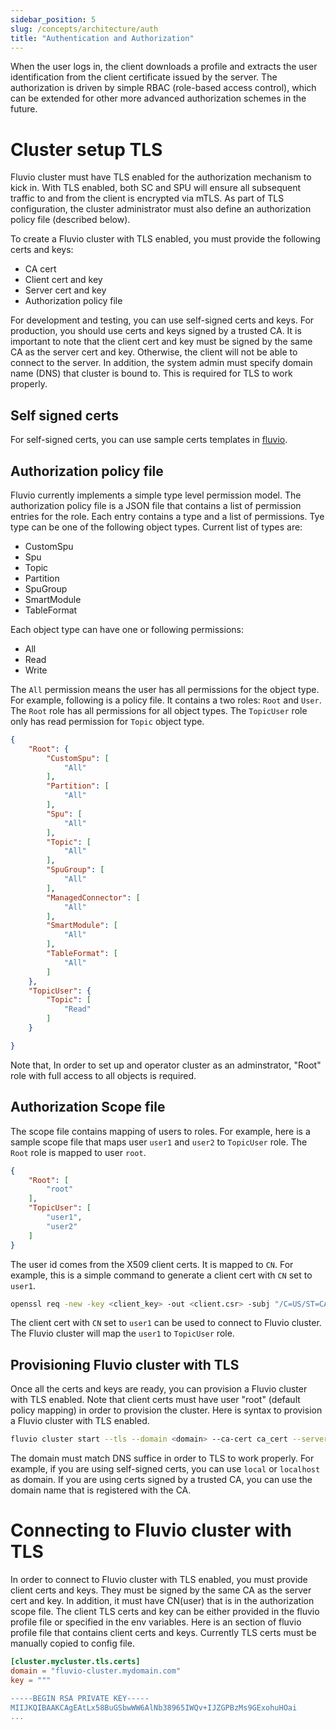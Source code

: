 ```yaml
---
sidebar_position: 5
slug: /concepts/architecture/auth
title: "Authentication and Authorization"
---
```


When the user logs in, the client downloads a profile and extracts the user identification from the client certificate issued by the server. The authorization is driven by simple RBAC (role-based access control), which can be extended for other more advanced authorization schemes in the future.

# Cluster setup TLS

Fluvio cluster must have TLS enabled for the authorization mechanism to kick in. With TLS enabled, both SC and SPU will ensure all subsequent traffic to and from the client is encrypted via mTLS. As part of TLS configuration, the cluster administrator must also define an authorization policy file (described below).

To create a Fluvio cluster with TLS enabled, you must provide the following certs and keys:
- CA cert
- Client cert and key
- Server cert and key
- Authorization policy file

For development and testing, you can use self-signed certs and keys.  For production, you should use certs and keys signed by a trusted CA.  It is important to note that the client cert and key must be signed by the same CA as the server cert and key.  Otherwise, the client will not be able to connect to the server.  In addition, the system admin must specify domain name (DNS) that cluster is bound to.  This is required for TLS to work properly.

## Self signed certs

For self-signed certs, you can use sample certs templates in [fluvio](https://github.com/infinyon/fluvio/tree/master/tls).

## Authorization policy file

Fluvio currently implements a simple type level permission model.  The authorization policy file is a JSON file that contains a list of permission entries for the role. Each entry contains a type and a list of permissions.  Tye type can be one of the following object types.  Current list of types are:
-  CustomSpu
-  Spu
-  Topic
-  Partition
-  SpuGroup
-  SmartModule
-  TableFormat

Each object type can have one or following permissions:
- All
- Read
- Write

The `All` permission means the user has all permissions for the object type.   For example, following is a policy file.  It contains a two roles: `Root` and `User`.  The `Root` role has all permissions for all object types.  The `TopicUser` role only has read permission for `Topic` object type.

```json
{
    "Root": {
        "CustomSpu": [
            "All"
        ],
        "Partition": [
            "All"
        ],
        "Spu": [
            "All"
        ],
        "Topic": [
            "All"
        ],
        "SpuGroup": [
            "All"
        ],
        "ManagedConnector": [
            "All"
        ],
        "SmartModule": [
            "All"
        ],
        "TableFormat": [
            "All"
        ]
    },
    "TopicUser": {
        "Topic": [
            "Read"
        ]
    }

}
```

Note that, In order to set up and operator cluster as an adminstrator, "Root" role with full access to all objects is required.

## Authorization Scope file

The scope file contains mapping of users to roles. For example, here is a sample scope file that maps user `user1` and `user2` to `TopicUser` role.  The `Root` role is mapped to user `root`.

```json
{
    "Root": [
        "root"
    ],
    "TopicUser": [
        "user1",
        "user2"
    ]
}
```

The user id comes from the X509 client certs.  It is mapped to `CN`.  For example, this is a simple command to generate a client cert with `CN` set to `user1`.

```bash
openssl req -new -key <client_key> -out <client.csr> -subj "/C=US/ST=CA/O=MyOrg, Inc./CN=user1"
```

The client cert with `CN` set to `user1` can be used to connect to Fluvio cluster.  The Fluvio cluster will map the `user1` to `TopicUser` role.

## Provisioning Fluvio cluster with TLS

Once all the certs and keys are ready, you can provision a Fluvio cluster with TLS enabled.  Note that client certs must have user "root" (default policy mapping) in order to provision the cluster.  Here is syntax to provision a Fluvio cluster with TLS enabled.

```bash
fluvio cluster start --tls --domain <domain> --ca-cert ca_cert --server-cert <server_cert> --server-key <server_key> --client-cert <client_cert> --client-key <client_key> --authorization-policy <policy_file> --authorization-scope <scope_file>
```

The domain must match DNS suffice in order to TLS to work properly.  For example, if you are using self-signed certs, you can use `local` or `localhost` as domain.  If you are using certs signed by a trusted CA, you can use the domain name that is registered with the CA.

# Connecting to Fluvio cluster with TLS

In order to connect to Fluvio cluster with TLS enabled, you must provide client certs and keys. They must be signed by the same CA as the server cert and key.  In addition, it must have CN(user) that is in the authorization scope file.  The client TLS certs and key can be either provided in the fluvio profile file or specified in the env variables.  Here is an section of fluvio profile file that contains client certs and keys.   Currently TLS certs must be manually copied to config file.


```toml
[cluster.mycluster.tls.certs]
domain = "fluvio-cluster.mydomain.com"
key = """

-----BEGIN RSA PRIVATE KEY-----
MIIJKQIBAAKCAgEAtLx58BuGSbwWW6AlNb38965IWQv+IJZGPBzMs9GExohuHOai
...
```
